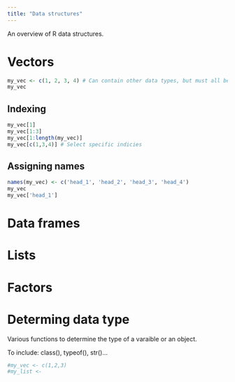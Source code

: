 ---
title: "Data structures"
---
An overview of R data structures.

# Vectors
```{r}
my_vec <- c(1, 2, 3, 4) # Can contain other data types, but must all be the same type. E.g. All boolean, or all character.
my_vec
```

## Indexing
```{r}
my_vec[1]
my_vec[1:3]
my_vec[1:length(my_vec)]
my_vec[c(1,3,4)] # Select specific indicies
```

## Assigning names
```{r}
names(my_vec) <- c('head_1', 'head_2', 'head_3', 'head_4')
my_vec
my_vec['head_1']
```

# Data frames

# Lists

# Factors

# Determing data type
Various functions to determine the type of a varaible or an object.

To include: class(), typeof(), str()...
```{r}
#my_vec <- c(1,2,3)
#my_list <- 
```